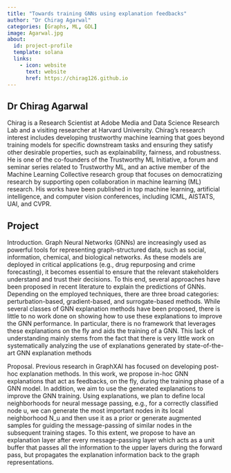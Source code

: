 ```yaml
---
title: "Towards training GNNs using explanation feedbacks"
author: "Dr Chirag Agarwal"
categories: [Graphs, ML, GDL]
image: Agarwal.jpg
about:
  id: project-profile
  template: solana
  links:
    - icon: website
      text: website
      href: https://chirag126.github.io
---
```

## Dr Chirag Agarwal
Chirag is a Research Scientist at Adobe Media and Data Science Research Lab and a visiting researcher at Harvard University. Chirag's research interest includes developing trustworthy machine learning that goes beyond training models for specific downstream tasks and ensuring they satisfy other desirable properties, such as explainability, fairness, and robustness. He is one of the co-founders of the Trustworthy ML Initiative, a forum and seminar series related to Trustworthy ML, and an active member of the Machine Learning Collective research group that focuses on democratizing research by supporting open collaboration in machine learning (ML) research. His works have been published in top machine learning, artificial intelligence, and computer vision conferences, including ICML, AISTATS, UAI, and CVPR.

## Project
Introduction. Graph Neural Networks (GNNs) are increasingly used as powerful tools for representing graph-structured data, such as social, information, chemical, and biological networks. As these models are deployed in critical applications (e.g., drug repurposing and crime forecasting), it becomes essential to ensure that the relevant stakeholders understand and trust their decisions. To this end, several approaches have been proposed in recent literature to explain the predictions of GNNs. Depending on the employed techniques, there are three broad categories: perturbation-based, gradient-based, and surrogate-based methods. While several classes of GNN explanation methods have been proposed, there is little to no work done on showing how to use these explanations to improve the GNN performance. In particular, there is no framework that leverages these explanations on the fly and aids the training of a GNN. This lack of understanding mainly stems from the fact that there is very little work on systematically analyzing the use of explanations generated by state-of-the-art GNN explanation methods

Proposal. Previous research in GraphXAI has focused on developing post-hoc explanation methods. In this work, we propose in-hoc GNN explanations that act as feedbacks, on the fly, during the training phase of a GNN model. In addition, we aim to use the generated explanations to improve the GNN training. Using explanations, we plan to define local neighborhoods for neural message passing, e.g., for a correctly classified node u, we can generate the most important nodes in its local neighborhood N_u and then use it as a prior or generate augmented samples for guiding the message-passing of similar nodes in the subsequent training stages. To this extent, we propose to have an explanation layer after every message-passing layer which acts as a unit buffer that passes all the information to the upper layers during the forward pass, but propagates the explanation information back to the graph representations.

